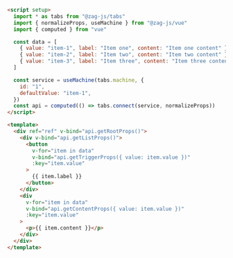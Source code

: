 ```html
<script setup>
  import * as tabs from "@zag-js/tabs"
  import { normalizeProps, useMachine } from "@zag-js/vue"
  import { computed } from "vue"

  const data = [
    { value: "item-1", label: "Item one", content: "Item one content" },
    { value: "item-2", label: "Item two", content: "Item two content" },
    { value: "item-3", label: "Item three", content: "Item three content" },
  ]

  const service = useMachine(tabs.machine, {
    id: "1",
    defaultValue: "item-1",
  })
  const api = computed(() => tabs.connect(service, normalizeProps))
</script>

<template>
  <div ref="ref" v-bind="api.getRootProps()">
    <div v-bind="api.getListProps()">
      <button
        v-for="item in data"
        v-bind="api.getTriggerProps({ value: item.value })"
        :key="item.value"
      >
        {{ item.label }}
      </button>
    </div>
    <div
      v-for="item in data"
      v-bind="api.getContentProps({ value: item.value })"
      :key="item.value"
    >
      <p>{{ item.content }}</p>
    </div>
  </div>
</template>
```
